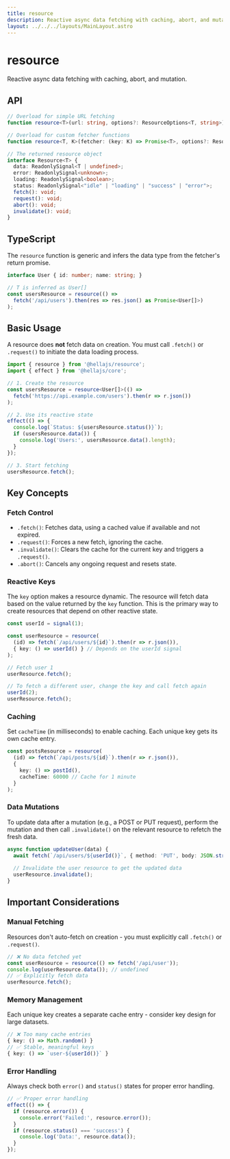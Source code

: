 ```yaml
---
title: resource
description: Reactive async data fetching with caching, abort, and mutation.
layout: ../../../layouts/MainLayout.astro
---
```


# resource

Reactive async data fetching with caching, abort, and mutation.

## API

```typescript
// Overload for simple URL fetching
function resource<T>(url: string, options?: ResourceOptions<T, string>): Resource<T>;

// Overload for custom fetcher functions
function resource<T, K>(fetcher: (key: K) => Promise<T>, options?: ResourceOptions<T, K>): Resource<T>;

// The returned resource object
interface Resource<T> {
  data: ReadonlySignal<T | undefined>;
  error: ReadonlySignal<unknown>;
  loading: ReadonlySignal<boolean>;
  status: ReadonlySignal<"idle" | "loading" | "success" | "error">;
  fetch(): void;
  request(): void;
  abort(): void;
  invalidate(): void;
}
```

## TypeScript

The `resource` function is generic and infers the data type from the fetcher's return promise.

```typescript
interface User { id: number; name: string; }

// T is inferred as User[]
const usersResource = resource(() => 
  fetch('/api/users').then(res => res.json() as Promise<User[]>)
);
```

## Basic Usage

A resource does **not** fetch data on creation. You must call `.fetch()` or `.request()` to initiate the data loading process.

```typescript
import { resource } from '@hellajs/resource';
import { effect } from '@hellajs/core';

// 1. Create the resource
const usersResource = resource<User[]>(() => 
  fetch('https://api.example.com/users').then(r => r.json())
);

// 2. Use its reactive state
effect(() => {
  console.log(`Status: ${usersResource.status()}`);
  if (usersResource.data()) {
    console.log('Users:', usersResource.data().length);
  }
});

// 3. Start fetching
usersResource.fetch();
```

## Key Concepts

### Fetch Control
- `.fetch()`: Fetches data, using a cached value if available and not expired.
- `.request()`: Forces a new fetch, ignoring the cache.
- `.invalidate()`: Clears the cache for the current key and triggers a `.request()`.
- `.abort()`: Cancels any ongoing request and resets state.

### Reactive Keys
The `key` option makes a resource dynamic. The resource will fetch data based on the value returned by the `key` function. This is the primary way to create resources that depend on other reactive state.

```typescript
const userId = signal(1);

const userResource = resource(
  (id) => fetch(`/api/users/${id}`).then(r => r.json()),
  { key: () => userId() } // Depends on the userId signal
);

// Fetch user 1
userResource.fetch();

// To fetch a different user, change the key and call fetch again
userId(2);
userResource.fetch();
```

### Caching
Set `cacheTime` (in milliseconds) to enable caching. Each unique key gets its own cache entry.

```typescript
const postsResource = resource(
  (id) => fetch(`/api/posts/${id}`).then(r => r.json()),
  { 
    key: () => postId(),
    cacheTime: 60000 // Cache for 1 minute
  }
);
```

### Data Mutations
To update data after a mutation (e.g., a POST or PUT request), perform the mutation and then call `.invalidate()` on the relevant resource to refetch the fresh data.

```typescript
async function updateUser(data) {
  await fetch(`/api/users/${userId()}`, { method: 'PUT', body: JSON.stringify(data) });
  
  // Invalidate the user resource to get the updated data
  userResource.invalidate();
}
```

## Important Considerations

### Manual Fetching

Resources don't auto-fetch on creation - you must explicitly call `.fetch()` or `.request()`.

```typescript
// ❌ No data fetched yet
const userResource = resource(() => fetch('/api/user'));
console.log(userResource.data()); // undefined
// ✅ Explicitly fetch data
userResource.fetch();
```

### Memory Management

Each unique key creates a separate cache entry - consider key design for large datasets.

```typescript
// ❌ Too many cache entries
{ key: () => Math.random() }
// ✅ Stable, meaningful keys
{ key: () => `user-${userId()}` }
```

### Error Handling

Always check both `error()` and `status()` states for proper error handling.

```typescript
// ✅ Proper error handling
effect(() => {
  if (resource.error()) {
    console.error('Failed:', resource.error());
  }
  if (resource.status() === 'success') {
    console.log('Data:', resource.data());
  }
});
```

